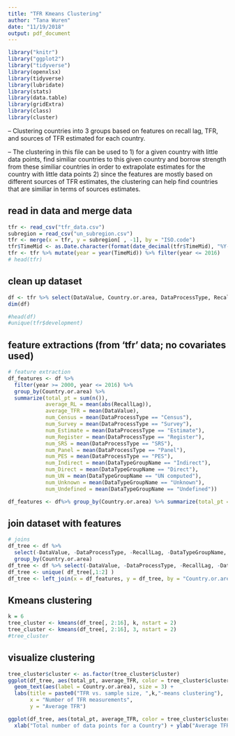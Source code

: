 ```yaml
---
title: "TFR Kmeans Clustering"
author: "Tana Wuren"
date: "11/19/2018"
output: pdf_document
---
```


```r
library("knitr")
library("ggplot2")
library("tidyverse")
library(openxlsx)
library(tidyverse)
library(lubridate)
library(stats)
library(data.table)
library(gridExtra)
library(class)
library(cluster)
```

-- Clustering countries into 3 groups based on features on recall lag, TFR, and sources of TFR estimated for each country.

-- The clustering in this file can be used to 
1) for a given country with little data points, find similiar countries to this given country and borrow strength from these similiar countries in order to extrapolate estimates for the country with little data points 
2) since the features are mostly based on different sources of TFR estimates, the clustering can help find countries that are similiar in terms of sources estimates.

## read in data and merge data

```r
tfr <- read_csv("tfr_data.csv")
subregion = read_csv("un_subregion.csv")
tfr <- merge(x = tfr, y = subregion[ , -1], by = "ISO.code")
tfr$TimeMid <- as.Date.character(format(date_decimal(tfr$TimeMid), "%Y-%m-%d"))
tfr <- tfr %>% mutate(year = year(TimeMid)) %>% filter(year <= 2016)
# head(tfr)
```

## clean up dataset

```r
df <- tfr %>% select(DataValue, Country.or.area, DataProcessType, RecallLag, DataTypeGroupName,  year, development)
dim(df)

#head(df)
#unique(tfr$development)
```

## feature extractions (from 'tfr' data; no covariates used)

```r
# feature extraction
df_features <- df %>% 
  filter(year >= 2000, year <= 2016) %>% 
  group_by(Country.or.area) %>% 
  summarize(total_pt = sum(n()), 
            average_RL = mean(abs(RecallLag)), 
            average_TFR = mean(DataValue), 
            num_Census = mean(DataProcessType == "Census"), 
            num_Survey = mean(DataProcessType == "Survey"), 
            num_Estimate = mean(DataProcessType == "Estimate"), 
            num_Register = mean(DataProcessType == "Register"), 
            num_SRS = mean(DataProcessType == "SRS"), 
            num_Panel = mean(DataProcessType == "Panel"), 
            num_PES = mean(DataProcessType == "PES"), 
            num_Indirect = mean(DataTypeGroupName == "Indirect"), 
            num_Direct = mean(DataTypeGroupName == "Direct"), 
            num_UN = mean(DataTypeGroupName == "UN computed"), 
            num_Unknown = mean(DataTypeGroupName == "Unknown"), 
            num_Undefined = mean(DataTypeGroupName == "Undefined"))

df_features <- df%>% group_by(Country.or.area) %>% summarize(total_pt = sum(n()), average_RL = mean(abs(RecallLag)), average_TFR = mean(DataValue), num_Census = sum(DataProcessType == "Census"), num_Survey = sum(DataProcessType == "Survey"), num_Estimate = sum(DataProcessType == "Estimate"), num_Register = sum(DataProcessType == "Register"), num_SRS = sum(DataProcessType == "SRS"), num_Panel = sum(DataProcessType == "Panel"), num_PES = sum(DataProcessType == "PES"), num_Indirect = sum(DataTypeGroupName == "Indirect"), num_Direct = sum(DataTypeGroupName == "Direct"), num_UN = sum(DataTypeGroupName == "UN computed"), num_Unknown = sum(DataTypeGroupName == "Unknown"), num_Undefined = sum(DataTypeGroupName == "Undefined"))

```

## join dataset with features

```r
# joins
df_tree <- df %>% 
  select(-DataValue, -DataProcessType, -RecallLag, -DataTypeGroupName, -year) %>% 
  group_by(Country.or.area) 
df_tree <- df %>% select(-DataValue, -DataProcessType, -RecallLag, -DataTypeGroupName, -year) %>% group_by(Country.or.area) 
df_tree <- unique( df_tree[,1:2] )
df_tree <- left_join(x = df_features, y = df_tree, by = "Country.or.area")
```

## Kmeans clustering

```r
k = 6
tree_cluster <- kmeans(df_tree[, 2:16], k, nstart = 2)
tree_cluster <- kmeans(df_tree[, 2:16], 3, nstart = 2)
#tree_cluster
```

## visualize clustering

```r
tree_cluster$cluster <- as.factor(tree_cluster$cluster)
ggplot(df_tree, aes(total_pt, average_TFR, color = tree_cluster$cluster)) + 
  geom_text(aes(label = Country.or.area), size = 3) +
  labs(title = paste0("TFR vs. sample size, ",k,"-means clustering"), 
       x = "Number of TFR measurements",
       y = "Average TFR")

ggplot(df_tree, aes(total_pt, average_TFR, color = tree_cluster$cluster)) + geom_point() + ggtitle("k-means clustering for country") +
  xlab("Total number of data points for a Country") + ylab("Average TFR of a Country") 
```

